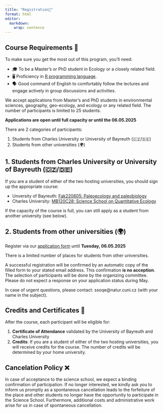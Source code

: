 ```yaml
---
title: "Registration📝"
format: html
editor: 
  markdown: 
    wrap: sentence
---
```


::: callout-note
## Course Requirements 📝

To make sure you get the most out of this program, you'll need:

-   🎓 To be a Master's or PhD student in Ecology or a closely related field.
-   🖥️ Proficiency in [R programming language](https://en.wikipedia.org/wiki/R_(programming_language)).
-   🗣️ Good command of English to comfortably follow the lectures and engage actively in group discussions and activities.
:::

We accept applications from Master's and PhD students in environmental sciences, geography, geo-ecology, and ecology or any related field.
The number of participants is limited to 25 students.

::: callout-important
**Applications are open until full capacity or until the 06.05.2025**
:::

There are 2 categories of participants:

1.  Students from Charles University or University of Bayreuth (🇨🇿/🇩🇪)
2.  Students from other universities (🌍)

## 1. Students from Charles University or University of Bayreuth (🇨🇿/🇩🇪)

If you are a student of either of the two hosting universities, you should sign up the appropriate course:

-   Unversity of Bayreuth: [Fak220605: Paleoecology and paleobiology](https://my.uni-bayreuth.de/cmlife/s/modules/Ly91YnRAY21jby9hcGkvbm9kZXMvNzAzNDU1)
-   Charles University: [MB120C28: Science School on Quantitative Ecology](https://is.cuni.cz/studium/predmety/index.php?do=predmet&kod=MB120C28)

::: callout-note
If the capacity of the course is full, you can still apply as a student from another university (see below).
:::

## 2. Students from other universities (🌍)

Register via our [application form](https://forms.gle/UEoxmgjoqJ8Q9j7p7) until **Tuesday, 06.05.2025**

There is a limited number of places for students from other universities. 

A successful registration will be confirmed by an automatic copy of the filled form to your stated email address. This confirmation **is no acception**. The selection of participants will be done by the organizing committee. Please do not expect a response on your application status during May.  

In case of urgent questions, please contact: ssoqe@natur.cuni.cz (with your name in the subject).

## Credits and Certificates 📜

After the course, each participant will be eligible for:

1.  **Certificate of Attendance** validated by the University of Bayreuth and Charles University
2.  **Credits**: If you are a student of either of the two hosting universities, you will receive credits for the course. The number of credits will be determined by your home university.

## Cancelation Policy ❌

In case of acceptance to the science school, we expect a binding confirmation of participation.
If no longer interested, we kindly ask you to inform us promptly as a spontaneous cancellation leads to the forfeiture of the place and other students no longer have the opportunity to participate in the Science School.
Furthermore, additional costs and administrative work arise for us in case of spontaneous cancellation.
